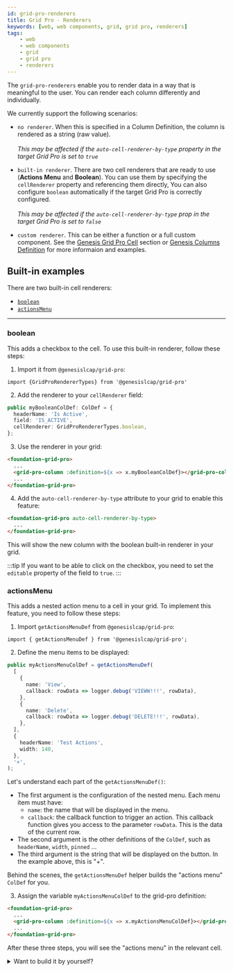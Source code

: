 ```yaml
---
id: grid-pro-renderers
title: Grid Pro - Renderers
keywords: [web, web components, grid, grid pro, renderers]
tags:
    - web
    - web components
    - grid
    - grid pro
    - renderers
---
```


The `grid-pro-renderers` enable you to render data in a way that is meaningful to the user. You can render each column differently and individually.

We currently support the following scenarios:

- `no renderer`. When this is specified in a Column Definition, the column is rendered as a string (raw value). <br /><br />
*This may be affected if the `auto-cell-renderer-by-type` property in the target Grid Pro is set to `true`*

- `built-in renderer`. There are two cell renderers that are ready to use (**Actions Menu** and **Boolean**). You can use them by specifying the `cellRenderer` property and referencing them directly, You can also configure `boolean` automatically if the target Grid Pro is correctly configured. <br /><br /> 
*This may be affected if the `auto-cell-renderer-by-type` prop in the target Grid Pro is set to `false`*

- `custom renderer`. This can be either a function or a full custom component. See the [Genesis Grid Pro Cell](../../../../../web/web-components/grids/grid-pro/grid-pro-genesis-cell/) section or [Genesis Columns Definition](../grid-pro-genesis-column) for more informaion and examples.

## Built-in examples

There are two built-in cell renderers:

- [`boolean`](#boolean)
- [`actionsMenu`](#actionsmenu)

------------------------------------------------

### boolean

This adds a checkbox to the cell. To use this built-in renderer, follow these steps:

1. Import it from `@genesislcap/grid-pro`:
```tsx
import {GridProRendererTypes} from '@genesislcap/grid-pro'
```

2. Add the renderer to your `cellRenderer` field:

```ts title=" Cell Renderer can be specified in a ColDef"
public myBooleanColDef: ColDef = {
  headerName: 'Is Active',
  field: 'IS_ACTIVE',
  cellRenderer: GridProRendererTypes.boolean,
};
```

3. Use the renderer in your grid:

```html title="Using the ColDef with a boolean cell renderer"
<foundation-grid-pro>
  ...
  <grid-pro-column :definition=${x => x.myBooleanColDef}></grid-pro-column>
  ...
</foundation-grid-pro>
```

4. Add the `auto-cell-renderer-by-type` attribute to your grid to enable this feature:

```html
<foundation-grid-pro auto-cell-renderer-by-type>
  ...
</foundation-grid-pro>
```
This will show the new column with the boolean built-in renderer in your grid.

:::tip
If you want to be able to click on the checkbox, you need to set the `editable` property of the field to `true`.
:::

### actionsMenu

This adds a nested action menu to a cell in your grid. To implement this feature, you need to follow these steps:

1. Import `getActionsMenuDef` from `@genesislcap/grid-pro`:

```tsx title="GridProActionMenuItem config array used to generate the Actions Menu ColDef"
import { getActionsMenuDef } from '@genesislcap/grid-pro';
```

2. Define the menu items to be displayed:

```ts
public myActionsMenuColDef = getActionsMenuDef(
  [
    {
      name: 'View',
      callback: rowData => logger.debug('VIEWW!!!', rowData),
    },
    {
      name: 'Delete',
      callback: rowData => logger.debug('DELETE!!!', rowData),
    },
  ],
  {
    headerName: 'Test Actions',
    width: 140,
  },
  '+',
);
```
Let's understand each part of the `getActionsMenuDef()`:
- The first argument is the configuration of the nested menu. Each menu item must have:
    - `name`: the name that will be displayed in the menu.
    - `callback`: the callback function to trigger an action. This callback function gives you access to the parameter `rowData`. This is the data of the current row.
- The second argument is the other definitions of the `ColDef`, such as `headerName`, `width`, `pinned` ...
- The third argument is the string that will be displayed on the button. In the example above, this is "+".

Behind the scenes, the `getActionsMenuDef` helper builds the "actions menu" `ColDef` for you.

3. Assign the variable `myActionsMenuColDef` to the grid-pro definition:

```html title="Using the ColDef with an actions menu cell renderer"
<foundation-grid-pro>
  ...
  <grid-pro-column :definition=${x => x.myActionsMenuColDef}></grid-pro-column>
  ...
</foundation-grid-pro>
```

After these three steps, you will see the "actions menu" in the relevant cell.

<details>
<summary>Want to build it by yourself?</summary>
<p>

The built-in helper can be useful for common usage, but you can always build the `ColDef` yourself. Below is an example of how to create your own `ColDef` without the built-in renderer provided by Genesis.

```tsx title="You can use 'overrideDef' to override all the default values used in this helper"
const getActionsMenuDef = (
  actions: AgActionMenuItem[],
  overrideDef: ColDef = {},
  customActionsOpenerName: string = '⋮') => {
  const actionsMenuDef: ColDef = {
    cellRenderer: GridProRendererTypes.actionsMenu,
    cellRendererParams: {actions, buttonText: customActionsOpenerName},
    cellStyle: {border: 'none', overflow: 'visible'},
    field: 'actions',
    headerName: 'Actions',
    width: 150,
  };

  return {...actionsMenuDef, ...overrideDef};
};
```

</p>
</details>
